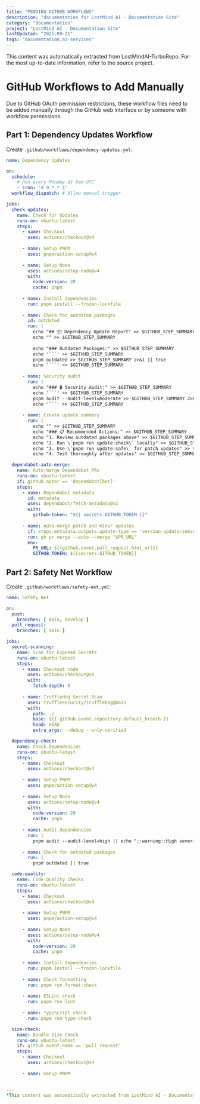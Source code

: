 ```yaml
---
title: "PENDING GITHUB WORKFLOWS"
description: "documentation for LostMind AI - Documentation Site"
category: "documentation"
project: "LostMind AI - Documentation Site"
lastUpdated: "2025-09-21"
tags: "documentation,ai-services"
---
```


<Info>
This content was automatically extracted from LostMindAI-TurboRepo.
For the most up-to-date information, refer to the source project.
</Info>

# GitHub Workflows to Add Manually

Due to GitHub OAuth permission restrictions, these workflow files need to be added manually through the GitHub web interface or by someone with workflow permissions.

## Part 1: Dependency Updates Workflow

Create `.github/workflows/dependency-updates.yml`:

```yaml
name: Dependency Updates

on:
  schedule:
    # Run every Monday at 9am UTC
    - cron: '0 9 * * 1'
  workflow_dispatch: # Allow manual trigger

jobs:
  check-updates:
    name: Check for Updates
    runs-on: ubuntu-latest
    steps:
      - name: Checkout
        uses: actions/checkout@v4
      
      - name: Setup PNPM
        uses: pnpm/action-setup@v4
      
      - name: Setup Node
        uses: actions/setup-node@v4
        with:
          node-version: 20
          cache: pnpm
      
      - name: Install dependencies
        run: pnpm install --frozen-lockfile
      
      - name: Check for outdated packages
        id: outdated
        run: |
          echo "## 📦 Dependency Update Report" >> $GITHUB_STEP_SUMMARY
          echo "" >> $GITHUB_STEP_SUMMARY
          
          echo "### Outdated Packages:" >> $GITHUB_STEP_SUMMARY
          echo '```' >> $GITHUB_STEP_SUMMARY
          pnpm outdated >> $GITHUB_STEP_SUMMARY 2>&1 || true
          echo '```' >> $GITHUB_STEP_SUMMARY
      
      - name: Security audit
        run: |
          echo "### 🔒 Security Audit:" >> $GITHUB_STEP_SUMMARY
          echo '```' >> $GITHUB_STEP_SUMMARY
          pnpm audit --audit-level=moderate >> $GITHUB_STEP_SUMMARY 2>&1 || true
          echo '```' >> $GITHUB_STEP_SUMMARY
      
      - name: Create update summary
        run: |
          echo "" >> $GITHUB_STEP_SUMMARY
          echo "### 📋 Recommended Actions:" >> $GITHUB_STEP_SUMMARY
          echo "1. Review outdated packages above" >> $GITHUB_STEP_SUMMARY
          echo "2. Run \`pnpm run update:check\` locally" >> $GITHUB_STEP_SUMMARY
          echo "3. Use \`pnpm run update:safe\` for patch updates" >> $GITHUB_STEP_SUMMARY
          echo "4. Test thoroughly after updates" >> $GITHUB_STEP_SUMMARY

  dependabot-auto-merge:
    name: Auto-merge Dependabot PRs
    runs-on: ubuntu-latest
    if: github.actor == 'dependabot[bot]'
    steps:
      - name: Dependabot metadata
        id: metadata
        uses: dependabot/fetch-metadata@v2
        with:
          github-token: "${{ secrets.GITHUB_TOKEN }}"
      
      - name: Auto-merge patch and minor updates
        if: steps.metadata.outputs.update-type == 'version-update:semver-patch' || steps.metadata.outputs.update-type == 'version-update:semver-minor'
        run: gh pr merge --auto --merge "$PR_URL"
        env:
          PR_URL: ${{github.event.pull_request.html_url}}
          GITHUB_TOKEN: ${{secrets.GITHUB_TOKEN}}
```

## Part 2: Safety Net Workflow

Create `.github/workflows/safety-net.yml`:

```yaml
name: Safety Net

on:
  push:
    branches: [ main, develop ]
  pull_request:
    branches: [ main ]

jobs:
  secret-scanning:
    name: Scan for Exposed Secrets
    runs-on: ubuntu-latest
    steps:
      - name: Checkout code
        uses: actions/checkout@v4
        with:
          fetch-depth: 0
      
      - name: TruffleHog Secret Scan
        uses: trufflesecurity/trufflehog@main
        with:
          path: ./
          base: ${{ github.event.repository.default_branch }}
          head: HEAD
          extra_args: --debug --only-verified

  dependency-check:
    name: Check Dependencies
    runs-on: ubuntu-latest
    steps:
      - name: Checkout
        uses: actions/checkout@v4
      
      - name: Setup PNPM
        uses: pnpm/action-setup@v4
      
      - name: Setup Node
        uses: actions/setup-node@v4
        with:
          node-version: 20
          cache: pnpm
      
      - name: Audit dependencies
        run: |
          pnpm audit --audit-level=high || echo "::warning::High severity vulnerabilities found"
      
      - name: Check for outdated packages
        run: |
          pnpm outdated || true

  code-quality:
    name: Code Quality Checks
    runs-on: ubuntu-latest
    steps:
      - name: Checkout
        uses: actions/checkout@v4
      
      - name: Setup PNPM
        uses: pnpm/action-setup@v4
      
      - name: Setup Node
        uses: actions/setup-node@v4
        with:
          node-version: 20
          cache: pnpm
      
      - name: Install dependencies
        run: pnpm install --frozen-lockfile
      
      - name: Check formatting
        run: pnpm run format:check
      
      - name: ESLint check
        run: pnpm run lint
      
      - name: TypeScript check
        run: pnpm run type-check

  size-check:
    name: Bundle Size Check
    runs-on: ubuntu-latest
    if: github.event_name == 'pull_request'
    steps:
      - name: Checkout
        uses: actions/checkout@v4
      
      - name: Setup PNPM
      

---
*This content was automatically extracted from LostMind AI - Documentation Site. For the most up-to-date information, refer to the source project.*
